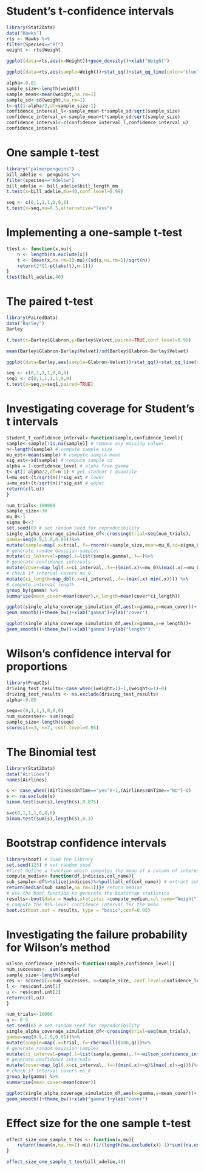 # Student’s t-confidence intervals
```R
library(Stat2Data)
data("Hawks")
rts <- Hawks %>% 
filter(Species=="RT")
weight <- rts$Weight
```
```R
ggplot(data=rts,aes(x=Weight))+geom_density()+xlab("Weight")
```
```R
ggplot(data=rts,aes(sample=Weight))+stat_qq()+stat_qq_line(color="blue")
```
```R
alpha<-0.01
sample_size<-length(weight)
sample_mean<-mean(weight,na.rm=1)
sample_sd<-sd(weight,na.rm=1)
t<-qt(1-alpha/2,df=sample_size-1)
confidence_interval_l<-sample_mean-t*sample_sd/sqrt(sample_size)
confidence_interval_u<-sample_mean+t*sample_sd/sqrt(sample_size)
confidence_interval<-c(confidence_interval_l,confidence_interval_u)
confidence_interval
```
# One sample t-test
```R
library("palmerpenguins")
bill_adelie <- penguins %>% 
filter(species=="Adelie")
bill_adelie <- bill_adelie$bill_length_mm
t.test(x=bill_adelie,mu=40,conf.level=0.99)
```
```R
seq <- c(0,1,1,1,0,0,0)
t.test(x=seq,mu=0.5,alternative="less")
```
# Implementing a one-sample t-test
```R
ttest <- function(x,mu){
    n <- length(na.exclude(x))
    t <- (mean(x,na.rm=1)-mu)/(sd(x,na.rm=1)/sqrt(n))
    return(2*(1-pt(abs(t),n-1)))
}
ttest(bill_adelie,40)
```
# The paired t-test
```R
library(PairedData)
data("Barley")
Barley
```
```R
t.test(x=Barley$Glabron,y=Barley$Velvet,paired=TRUE,conf.level=0.99)
```
```R
mean(Barley$Glabron-Barley$Velvet)/sd(Barley$Glabron-Barley$Velvet)
```
```R
ggplot(data=Barley,aes(sample=Glabron-Velvet))+stat_qq()+stat_qq_line(color="blue")
```
```R
seq <- c(0,1,1,1,0,0,0)
seq1 <- c(0,1,1,1,1,0,0)
t.test(x=seq,y=seq1,paired=TRUE)
```
# Investigating coverage for Student’s t intervals
```R
student_t_confidence_interval<-function(sample,confidence_level){
sample<-sample[!is.na(sample)] # remove any missing values
n<-length(sample) # compute sample size
mu_est<-mean(sample) # compute sample mean
sig_est<-sd(sample) # compute sample sd
alpha = 1-confidence_level # alpha from gamma
t<-qt(1-alpha/2,df=n-1) # get student t quantile
l=mu_est-(t/sqrt(n))*sig_est # lower
u=mu_est+(t/sqrt(n))*sig_est # upper
return(c(l,u))
}
```
```R
num_trials<-100000
sample_size<-30
mu_0<-1
sigma_0<-3
set.seed(0) # set random seed for reproducibility
single_alpha_coverage_simulation_df<-crossing(trial=seq(num_trials),
gamma=seq(0.9,1.0,0.01))%>%
mutate(sample=map(.x=trial,.f=~rnorm(n=sample_size,mean=mu_0,sd=sigma_0)))%>%
# generate random Gaussian samples
mutate(ci_interval=pmap(.l=list(sample,gamma),.f=~)%>%
# generate confidence intervals
mutate(cover=map_lgl(.x=ci_interval,.f=~((min(.x)<=mu_0)&(max(.x)>=mu_0))))%>%
# check if interval covers mu_0
mutate(ci_length=map_dbl(.x=ci_interval,.f=~(max(.x)-min(.x)))) %>% 
# compute interval length
group_by(gamma) %>%
summarise(mean_cover=mean(cover),e_length=mean(cover*ci_length))
```
```R
ggplot(single_alpha_coverage_simulation_df,aes(x=gamma,y=mean_cover))+
geom_smooth()+theme_bw()+xlab("gamma")+ylab("cover")
```
```R
ggplot(single_alpha_coverage_simulation_df,aes(x=gamma,y=e_length))+
geom_smooth()+theme_bw()+xlab("gamma")+ylab("length")
```
# Wilson’s confidence interval for proportions
```R
library(PropCIs)
driving_test_results<-case_when((weight>1)~1,(weight<=1)~0)
driving_test_results <- na.exclude(driving_test_results)
alpha<-0.05

sequ=c(0,1,1,1,0,0,0)
num_successes<- sum(sequ)
sample_size<-length(sequ)
scoreci(x=3, n=7, conf.level=0.95)
```
# The Binomial test
```R
library(Stat2Data)
data("Airlines")
names(Airlines)
```
```R
s <- case_when((Airlines$OnTime=="yes")~1,(Airlines$OnTime=="No")~0)
s <- na.exclude(s)
binom.test(sum(s),length(s),0.875)
```
```R
s=c(0,1,1,1,0,0,0)
binom.test(sum(s),length(s),0.3)
```
# Bootstrap confidence intervals
```R
library(boot) # load the library
set.seed(123) # set random seed
#first define a function which computes the mean of a column of interest
compute_median<-function(df,indicies,col_name){
sub_sample<-df%>%slice(indicies)%>%pull(all_of(col_name)) # extract subsample
return(median(sub_sample,na.rm=1))}# return median
# use the boot function to generate the bootstrap statistics
results<-boot(data = Hawks,statistic =compute_median,col_name="Weight",R = 1000)
# compute the 95%-level confidence interval for the mean
boot.ci(boot.out = results, type = "basic",conf=0.95)
```
# Investigating the failure probability for Wilson’s method
```R
wilson_confidence_interval<-function(sample,confidence_level){
num_successes<- sum(sample)
sample_size<-length(sample)
res <- scoreci(x=num_successes, n=sample_size, conf.level=confidence_level)
l <- res$conf.int[1]
u <- res$conf.int[2]
return(c(l,u))
}
```
```R
num_trials<-10000
q <- 0.5
set.seed(0) # set random seed for reproducibility
single_alpha_coverage_simulation_df<-crossing(trial=seq(num_trials),
gamma=seq(0.9,1.0,0.01))%>%
mutate(sample=map(.x=trial,.f=~rbernoulli(100,q)))%>%
# generate random Gaussian samples
mutate(ci_interval=pmap(.l=list(sample,gamma),.f=~wilson_confidence_interval(..1,..2)))%>%
# generate confidence intervals
mutate(cover=map_lgl(.x=ci_interval,.f=~((min(.x)<=q)&(max(.x)>=q))))%>%
# check if interval covers mu_0
group_by(gamma) %>%
summarise(mean_cover=mean(cover))
```
```R
ggplot(single_alpha_coverage_simulation_df,aes(x=gamma,y=mean_cover))+
geom_smooth()+theme_bw()+xlab("gamma")+ylab("cover")
```
# Effect size for the one sample t-test
```R
effect_size_one_sample_t_tes <- function(x,mu){
    return((mean(x,na.rm=1)-mu)/(1/(length(na.exclude(x))-1)*sum((na.exclude(x)-mean(x,na.rm=1))*(na.exclude(x)-mean(x,na.rm=1)))))
}

effect_size_one_sample_t_tes(bill_adelie,40)
```